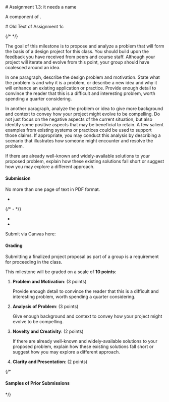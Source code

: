 
<TBD outerComponent="div">
# Assignment 1.3: it needs a name
</TBD>

<UnderDevelopment display={true} />

A component of <SiteLink linkKey={SiteLinks.milestone_1_top}/>.

<TBD outerComponent="div">
# Old Text of Assignment 1c
</TBD>

{/* <CollapseProjectMilestone assignment={calendarData.assignments.assignment1c}> */}

The goal of this milestone is to propose and analyze a problem that will form the basis of a design project for this class.
You should build upon the feedback you have received from peers and course staff.
Although your project will iterate and evolve from this point, your group should have coalesced around an idea.

In one paragraph, describe the design problem and motivation.
State what the problem is and why it is a problem, or describe a new idea and why it will enhance an existing application or practice.
Provide enough detail to convince the reader that this is a difficult and interesting problem, worth spending a quarter considering.

In another paragraph, analyze the problem or idea to give more background and context to convey how your project might evolve to be compelling.
Do not just focus on the negative aspects of the current situation, but also identify some positive aspects that may be beneficial to retain.
A few salient examples from existing systems or practices could be used to support those claims.
If appropriate, you may conduct this analysis by describing a scenario that illustrates how someone might encounter and resolve the problem.

If there are already well-known and widely-available solutions to your proposed problem,
explain how these existing solutions fall short or suggest how you may explore a different approach.

<ExcludedTopics />

#### Submission

No more than one page of text in PDF format.

- <GroupAssignment />
{/* - <CanvasGroupsNotCreated /> */}
- <ClarityAndPresentationReference />
- <ContributionStatementReference />

Submit via Canvas here:

<AssignmentSubmitCanvasLink assignmentKey={calendarData.assignments.assignment_1_3} />

#### Grading

Submitting a finalized project proposal as part of a group is a requirement for proceeding in the class.

This milestone will be graded on a scale of __10 points__:

1. __Problem and Motivation__: (3 points)

   Provide enough detail to convince the reader that this is a difficult and interesting problem, worth spending a quarter considering.

2. __Analysis of Problem__: (3 points)

   Give enough background and context to convey how your project might evolve to be compelling.

3. __Novelty and Creativity__: (2 points)

   If there are already well-known and widely-available solutions to your proposed problem,
   explain how these existing solutions fall short or suggest how you may explore a different approach.

4. __Clarity and Presentation__: (2 points)

{/*
#### Samples of Prior Submissions

<ProjectMilestoneSamples milestone='assignment1c' />
*/}
